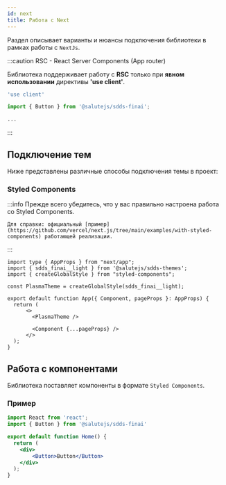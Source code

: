 ```yaml
---
id: next
title: Работа с Next
---
```

Раздел описывает варианты и нюансы подключения библиотеки в рамках работы с `NextJs`.

:::caution RSC - React Server Components (App router)
    <p>Библиотека поддерживает работу с **RSC** только при **явном использовании** директивы **'use client'**.</p>

```ts
'use client'

import { Button } from '@salutejs/sdds-finai';

...
```
:::

## Подключение тем

Ниже представлены различные способы подключения темы в проект:

### Styled Components

:::info
    Прежде всего убедитесь, что у вас правильно настроена работа со Styled Components.

    Для справки: официальный [пример](https://github.com/vercel/next.js/tree/main/examples/with-styled-components) работающей реализации.
:::

```tsx
import type { AppProps } from "next/app";
import { sdds_finai__light } from '@salutejs/sdds-themes';
import { createGlobalStyle } from "styled-components";

const PlasmaTheme = createGlobalStyle(sdds_finai__light);

export default function App({ Component, pageProps }: AppProps) {
  return (
      <>
        <PlasmaTheme />

        <Component {...pageProps} />
      </>
  );
}
```

## Работа с компонентами

Библиотека поставляет компоненты в формате `Styled Components`.

### Пример

```jsx
import React from 'react';
import { Button } from '@salutejs/sdds-finai'

export default function Home() {
  return (
    <div>
        <Button>Button</Button>
    </div>
  );
}
```

